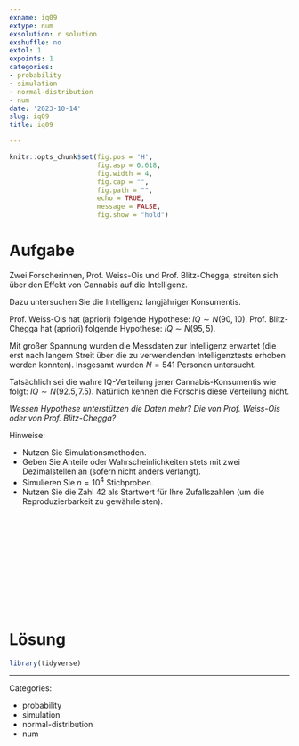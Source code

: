 ```yaml
---
exname: iq09
extype: num
exsolution: r solution
exshuffle: no
extol: 1
expoints: 1
categories:
- probability
- simulation
- normal-distribution
- num
date: '2023-10-14'
slug: iq09
title: iq09

---
```







```r
knitr::opts_chunk$set(fig.pos = 'H',
                      fig.asp = 0.618,
                      fig.width = 4,
                      fig.cap = "", 
                      fig.path = "",
                      echo = TRUE, 
                      message = FALSE,
                      fig.show = "hold")
```







# Aufgabe

Zwei Forscherinnen, Prof. Weiss-Ois und Prof. Blitz-Chegga, streiten sich über den Effekt von Cannabis auf die Intelligenz.

Dazu untersuchen Sie die Intelligenz langjähriger Konsumentis.

Prof. Weiss-Ois hat (apriori) folgende Hypothese: $IQ \sim N(90, 10)$. 
Prof. Blitz-Chegga hat (apriori) folgende Hypothese: $IQ \sim N(95, 5)$. 

Mit großer Spannung wurden die Messdaten zur Intelligenz erwartet (die erst nach langem Streit über die zu verwendenden Intelligenztests erhoben werden konnten).
Insgesamt wurden $N=541$ Personen untersucht.

Tatsächlich sei die wahre IQ-Verteilung jener Cannabis-Konsumentis wie folgt: $IQ \sim N(92.5, 7.5)$. 
Natürlich kennen die Forschis diese Verteilung nicht.

*Wessen Hypothese unterstützen die Daten mehr? Die von Prof. Weiss-Ois oder von Prof. Blitz-Chegga?*



Hinweise:

- Nutzen Sie Simulationsmethoden.
- Geben Sie Anteile oder Wahrscheinlichkeiten stets mit zwei Dezimalstellen an (sofern nicht anders verlangt).
- Simulieren Sie $n=10^4$ Stichproben.
- Nutzen Sie die Zahl 42 als Startwert für Ihre Zufallszahlen (um die Reproduzierbarkeit zu gewährleisten).


</br>
</br>
</br>
</br>
</br>
</br>
</br>
</br>
</br>
</br>

# Lösung

```r
library(tidyverse)
```




---

Categories: 

- probability
- simulation
- normal-distribution
- num

